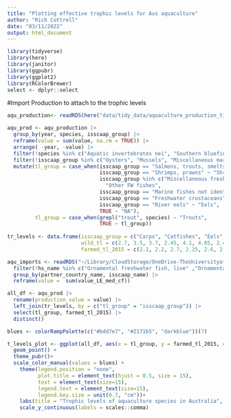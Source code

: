 ```yaml
---
title: "Plotting effective trophic levels for Aus aquaculture"
author: "Rich Cottrell"
date: "03/11/2022"
output: html_document
---
```



```r

library(tidyverse)
library(here)
library(janitor)
library(ggpubr)
library(ggplot2)
library(RColorBrewer)
select <- dplyr::select

```


#Import Production to attach to the trophic levels
```r

aqu_production<- readRDS(here("data/tidy_data/aquaculture_production_tidy.rds")) 

aqu_prod <- aqu_production |>
  group_by(year, species, isscaap_group) |> 
  reframe(value = sum(value, na.rm = TRUE)) |> 
  arrange( -year, -value) |> 
  filter(!species %in% c("Aquatic invertebrates nei", "Southern bluefin tuna", "Abalones nei")) |> 
  filter(!isscaap_group %in% c("Oysters", "Mussels", "Miscellaneous marine molluscs", "Miscellaneous marine crustaceans", "Crabs, sea-spiders", "Scallops, pectens", "Tunas, bonitos, billfishes", "Miscellaneous aquatic invertebrates", "")) |> 
  mutate(tl_group = case_when(isscaap_group == "Salmons, trouts, smelts" ~ "Salmons",
                              isscaap_group == "Shrimps, prawns" ~ "Shrimps",
                              isscaap_group %in% c("Miscellaneous freshwater fishes", "Miscellaneous diadromous fishes") ~ 
                                "Other FW fishes",
                              isscaap_group == "Marine fishes not identified" ~ "Marine fishes", 
                              isscaap_group == "Freshwater crustaceans" ~ "FW crustaceans", 
                              isscaap_group == "River eels" ~ "Eels", 
                              TRUE ~ "NA"), 
         tl_group = case_when(grepl("trout", species) ~ "Trouts", 
                              TRUE ~ tl_group))
  
tr_levels <- data.frame(isscaap_group = c("Carps", "Catfishes", "Eels", "FW crustaceans", "Other FW fishes", "Marine fishes", "Milkfish", "Salmons", "Shrimps", "Tilapias", "Trouts"), 
                        wild_tl = c(2.7, 3.5, 3.7, 2.45, 4.1, 4.05, 2.4, 4.4, 3.2, 2.25, 3.7), 
                        farmed_tl_2015 = c(2.1, 2.2, 2.7, 2.25, 2.6, 2.4, 2.15, 2.4, 2.4, 2.1, 2.6))

aqu_imports <- readRDS("~/Library/CloudStorage/OneDrive-TheUniversityofQueensland/Desktop/Git/australian_seafood/data/tidy_data/seafood_trade_volume_live_equivalent_by_partner_2019.rds") |> 
  filter(!hs_name %in% c("Ornamental freshwater fish, live" ,"Ornamental fish, live, other")  & partner_country_name!= "Australia") |> 
  group_by(partner_country_name, isscaap_name) |>
  reframe(value =  sum(value_LE_med_cf))

all_df <- aqu_prod |> 
  rename(production_value = value) |>
  left_join(tr_levels, by = c("tl_group" = "isscaap_group")) |> 
  select(tl_group, farmed_tl_2015) |> 
  distinct()

blues <- colorRampPalette(c("#bdd7e7", "#2171b5", "darkblue"))(7)

t_levels_plot <- ggplot(all_df, aes(x = tl_group, y = farmed_tl_2015, color = tl_group)) + 
  geom_point() + 
  theme_pubr()+
  scale_color_manual(values = blues) +
    theme(legend.position = "none",
          plot.title = element_text(hjust = 0.5, size = 15),
          text = element_text(size=15),
          legend.text = element_text(size=15),
          legend.key.size = unit(0.7, "cm"))+
    labs(title = "Trophic levels of aquaculture species in Australia", y= "Mean effective trophic level (2015)", x = " Taxa group")+
    scale_y_continuous(labels = scales::comma)


```

